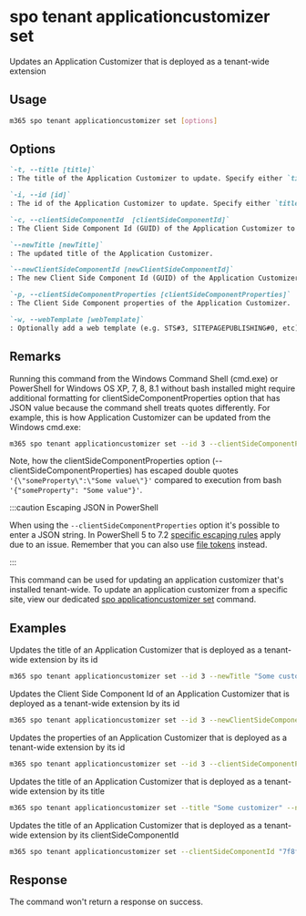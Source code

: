 
# spo tenant applicationcustomizer set

Updates an Application Customizer that is deployed as a tenant-wide extension

## Usage

```sh
m365 spo tenant applicationcustomizer set [options]
```

## Options

```md definition-list
`-t, --title [title]`
: The title of the Application Customizer to update. Specify either `title`, `id` or `clientSideComponentId`.

`-i, --id [id]`
: The id of the Application Customizer to update. Specify either `title`, `id` or `clientSideComponentId`.

`-c, --clientSideComponentId  [clientSideComponentId]`
: The Client Side Component Id (GUID) of the Application Customizer to update. Specify either `title`, `id` or `clientSideComponentId`.

`--newTitle [newTitle]`
: The updated title of the Application Customizer.

`--newClientSideComponentId [newClientSideComponentId]`
: The new Client Side Component Id (GUID) of the Application Customizer.

`-p, --clientSideComponentProperties [clientSideComponentProperties]`
: The Client Side Component properties of the Application Customizer.

`-w, --webTemplate [webTemplate]`
: Optionally add a web template (e.g. STS#3, SITEPAGEPUBLISHING#0, etc) as a filter for what kind of sites the application customizer is registered on.
```

<Global />

## Remarks

Running this command from the Windows Command Shell (cmd.exe) or PowerShell for Windows OS XP, 7, 8, 8.1 without bash installed might require additional formatting for clientSideComponentProperties option that has JSON value because the command shell treats quotes differently. For example, this is how Application Customizer can be updated from the Windows cmd.exe:

```sh
m365 spo tenant applicationcustomizer set --id 3 --clientSideComponentProperties '{\"someProperty\":\"Some value\"}'
```

Note, how the clientSideComponentProperties option (--clientSideComponentProperties) has escaped double quotes `'{\"someProperty\":\"Some value\"}'` compared to execution from bash `'{"someProperty": "Some value"}'`.

:::caution Escaping JSON in PowerShell
    
When using the `--clientSideComponentProperties` option it's possible to enter a JSON string. In PowerShell 5 to 7.2 [specific escaping rules](./../../../user-guide/using-cli.mdx#escaping-double-quotes-in-powershell) apply due to an issue. Remember that you can also use [file tokens](./../../../user-guide/using-cli.mdx#passing-complex-content-into-cli-options) instead.

:::

This command can be used for updating an application customizer that's installed tenant-wide. To update an application customizer from a specific site, view our dedicated [spo applicationcustomizer set](../applicationcustomizer/applicationcustomizer-set.mdx) command.

## Examples

Updates the title of an Application Customizer that is deployed as a tenant-wide extension by its id

```sh
m365 spo tenant applicationcustomizer set --id 3 --newTitle "Some customizer" 
```

Updates the Client Side Component Id of an Application Customizer that is deployed as a tenant-wide extension by its id

```sh
m365 spo tenant applicationcustomizer set --id 3 --newClientSideComponentId "b44a5182-9877-4029-baec-0181c70dacbc" 
```

Updates the properties of an Application Customizer that is deployed as a tenant-wide extension by its id

```sh
m365 spo tenant applicationcustomizer set --id 3 --clientSideComponentProperties '{ "someProperty": "Some value" }'
```

Updates the title of an Application Customizer that is deployed as a tenant-wide extension by its title

```sh
m365 spo tenant applicationcustomizer set --title "Some customizer" --newTitle "Updated customizer" 
```

Updates the title of an Application Customizer that is deployed as a tenant-wide extension by its clientSideComponentId

```sh
m365 spo tenant applicationcustomizer set --clientSideComponentId "7f8fd1f2-9d26-4a4a-a607-bf4622d7ec11" --newTitle "Some customizer" 
```

## Response

The command won't return a response on success.
